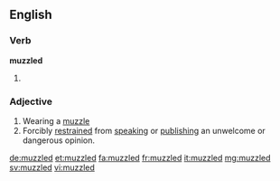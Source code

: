 ==English==

===Verb===
'''muzzled'''

# {{en-past of|muzzle}}

===Adjective===
{{en-adj|-}}

# Wearing a [[muzzle]]
# Forcibly [[restrained]] from [[speaking]] or [[publishing]] an unwelcome or dangerous opinion.

[[de:muzzled]]
[[et:muzzled]]
[[fa:muzzled]]
[[fr:muzzled]]
[[it:muzzled]]
[[mg:muzzled]]
[[sv:muzzled]]
[[vi:muzzled]]
